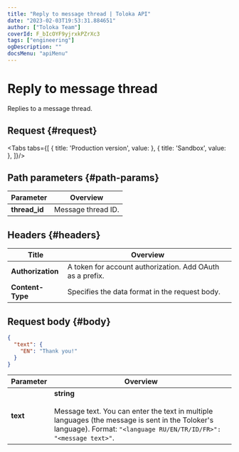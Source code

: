 ```yaml
---
title: "Reply to message thread | Toloka API"
date: "2023-02-03T19:53:31.884651"
author: ["Toloka Team"]
coverId: F_bIcOYF9yjrxkPZrXc3
tags: ["engineering"]
ogDescription: ""
docsMenu: "apiMenu"
---
```



# Reply to message thread

<Announce/>

Replies to a message thread.

## Request {#request}

<Tabs tabs={[
  { title: 'Production version', value: <ReplyMessageList1/> },
  { title: 'Sandbox', value: <ReplyMessageList2/> },
]}/>

## Path parameters {#path-params}

Parameter | Overview
----- | -----
**thread_id** | Message thread ID.

## Headers {#headers}

Title | Overview
----- | -----
**Authorization** | A token for account authorization. Add OAuth as a prefix.
**Content-Type** | Specifies the data format in the request body.

## Request body {#body}

```json
{
  "text": {
    "EN": "Thank you!"
  }
}
```

Parameter | Overview
----- | -----
**text** | **string**<br/><br/>Message text. You can enter the text in multiple languages (the message is sent in the Toloker's language). Format: `"<language RU/EN/TR/ID/FR>": "<message text>"`.